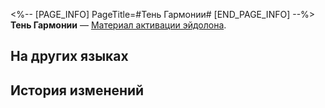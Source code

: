 <%-- [PAGE_INFO]
PageTitle=#Тень Гармонии#
[END_PAGE_INFO] --%>
{{Предмет Инфобокс
|id          = 18006
|Изображение = Предмет Тень Гармонии.png
|Тип         = Материал активации эйдолона
|Инвентарь   = 
|Редкость    = 5
|Эффект      = 
|Описание    = Материал для повышения уровня Эйдолона Первопроходца: Гармония.
}}
{{Описание|Проекция Эйдолона, возникающая, когда вы ступаете на Путь Гармонии, одна из бесчисленных существующих возможностей.}}
'''Тень Гармонии''' — [[Материал активации эйдолона]].

==На других языках==
{{На других языках
|en   = Shadow of Harmony
|zhs  = 「同谐」之影
|zht  = 「同諧」之影
|ja   = 「調和」の影
|ko   = 「화합」의 그림자
|es   = Sombra de la Armonía
|fr   = Ombre de l'Harmonie
|ru   = Тень Гармонии
|th   = Shadow of Harmony
|vi   = Cái Bóng Của Hòa Hợp
|de   = Schatten der Harmonie
|id   = Shadow of Harmony
|pt   = Sombra da Harmonia
}}

==История изменений==
{{История изменений|3.5}}